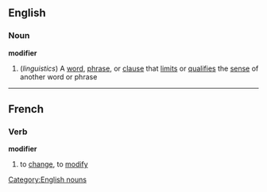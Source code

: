 ==English==
===Noun===
'''modifier'''
#(''linguistics'') A [[word]], [[phrase]], or [[clause]] that [[limit]]s or [[qualifies]] the [[sense]] of another word or phrase
[[Category:English nouns]]

----

==French==
===Verb===
'''modifier'''

# to [[change]], to [[modify]]